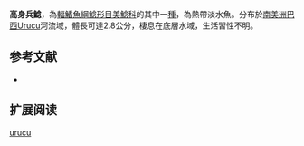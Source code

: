 {{Speciesbox
| name = 高身兵鯰
| image =  
| image_width = 250px
| image_caption = 
| status = NE
| status_system = IUCN3.1
| genus = Corydoras
| species = urucu
| authority = [[Britto,_Wosiacki_&_Montag|Britto, Wosiacki & Montag]], 2009
| synonyms = 
}}

'''高身兵鯰'''，為[[輻鰭魚綱|輻鰭魚綱]][[鯰形目|鯰形目]][[美鯰科|美鯰科]]的其中一[[種|種]]，為熱帶淡水魚。分布於[[南美洲|南美洲]][[巴西|巴西]]Urucu河流域，體長可達2.8公分，棲息在底層水域，生活習性不明。

==参考文献==
*{{FishBase_species|genus=Corydoras|species=urucu|year=2014|month=11}}

== 扩展阅读 ==
{{refbegin}}
{{wikispecies-inline|Corydoras urucu|高身兵鯰}}
{{refend}}
{{Taxonbar|from=Q5638118}}

[[Category:兵鯰屬|urucu]]